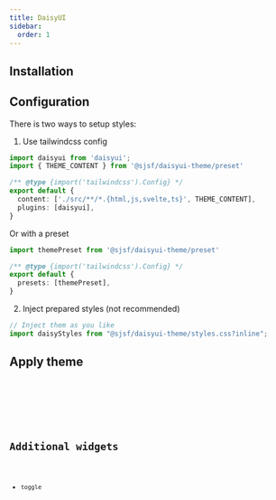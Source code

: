 ```yaml
---
title: DaisyUI
sidebar:
  order: 1
---
```





## Installation

<Npm pkg="@sjsf/form @sjsf/daisyui-theme" />

## Configuration

There is two ways to setup styles:

1. Use tailwindcss config

```typescript
import daisyui from 'daisyui';
import { THEME_CONTENT } from '@sjsf/daisyui-theme/preset'

/** @type {import('tailwindcss').Config} */
export default {
  content: ['./src/**/*.{html,js,svelte,ts}', THEME_CONTENT],
  plugins: [daisyui],
}
```

Or with a preset

```typescript
import themePreset from '@sjsf/daisyui-theme/preset'

/** @type {import('tailwindcss').Config} */
export default {
  presets: [themePreset],
}
```

2. Inject prepared styles (not recommended)

```typescript
// Inject them as you like
import daisyStyles from "@sjsf/daisyui-theme/styles.css?inline";
```

## Apply theme

<Code code={daisyuiThemeCode} lang="svelte" />

<Card>
  <DaisyuiTheme />
</Card>

## Additional widgets

- `toggle`

